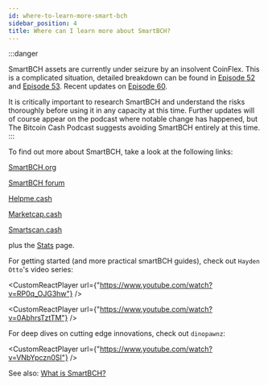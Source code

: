 ```yaml
---
id: where-to-learn-more-smart-bch
sidebar_position: 4
title: Where can I learn more about SmartBCH?
---
```



:::danger

SmartBCH assets are currently under seizure by an insolvent CoinFlex. This is a complicated situation, detailed breakdown can be found in [Episode 52](/episodes/52) and [Episode 53](/episodes/53). Recent updates on [Episode 60](/episodes/60).

It is critically important to research SmartBCH and understand the risks thoroughly before using it in any capacity at this time. Further updates will of course appear on the podcast where notable change has happened, but The Bitcoin Cash Podcast suggests avoiding SmartBCH entirely at this time.
:::

To find out more about SmartBCH, take a look at the following links:

[SmartBCH.org](https://smartbch.org/)

[SmartBCH forum](https://research.smartbch.org/)

[Helpme.cash](https://helpme.cash/)

[Marketcap.cash](https://www.marketcap.cash/)

[Smartscan.cash](https://www.smartscan.cash/)

plus the [Stats](/stats#smart-bch) page.

For getting started (and more practical smartBCH guides), check out `Hayden Otto`'s video series:

<CustomReactPlayer url={"https://www.youtube.com/watch?v=RP0q_OJG3hw"} />

<CustomReactPlayer url={"https://www.youtube.com/watch?v=0AbhrsTztTM"} />

For deep dives on cutting edge innovations, check out `dinopawnz`:

<CustomReactPlayer url={"https://www.youtube.com/watch?v=VNbYpczn0SI"} />

See also: [What is SmartBCH?](/faqs/SmartBCH/what-is-smart-bch)
